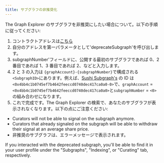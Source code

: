 ```yaml
---
title: サブグラフの非推奨化
---
```


The Graph Explorer のサブグラフを非推奨にしたい場合について。以下の手順に従ってください:

1. コントラクトアドレスは[こちら](https://etherscan.io/address/0xadca0dd4729c8ba3acf3e99f3a9f471ef37b6825#writeProxyContract)
2. 自分のアドレスを第一パラメータとして'deprecateSubgraph'を呼び出します。
3. subgraphNumber'フィールドに、公開する最初のサブグラフであれば 0、2 番目であれば 1、3 番目であれば 2、などと入力します。
4. 2 と 3 の入力は `{graphAccount}-{subgraphNumber}`で構成される`<SubgraphID>`にあります。例えば、[Sushi Subgraph's](https://thegraph.com/explorer/subgraph?id=0x4bb4c1b0745ef7b4642feeccd0740dec417ca0a0-0&version=0x4bb4c1b0745ef7b4642feeccd0740dec417ca0a0-0-0&view=Overview) の ID は`<0x4bb4c1b0745ef7b4642feeccd0740dec417ca0a0-0>`で、`graphAccount` = `<0x4bb4c1b0745ef7b4642feeccd0740dec417ca0a0>`と`subgraphNumber` = `<0>`の組み合わせになります。
5. これで完成です。The Graph Explorer の検索で、あなたのサブグラフが表示されなくなります。以下の点にご注意ください:

- Curators will not be able to signal on the subgraph anymore.
- Curators that already signaled on the subgraph will be able to withdraw their signal at an average share price.
- 非推奨のサブグラフは、エラーメッセージで表示されます。

If you interacted with the deprecated subgraph, you'll be able to find it in your user profile under the "Subgraphs", "Indexing", or "Curating" tab, respectively.
